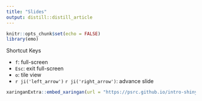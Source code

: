 ```yaml
---
title: "Slides"
output: distill::distill_article
---
```


```r
knitr::opts_chunk$set(echo = FALSE)
library(emo)
```

Shortcut Keys

- `f`: full-screen
- `Esc`: exit full-screen
- `o`: tile view
- `r ji('left_arrow')` `r ji('right_arrow')`: advance slide

```r
xaringanExtra::embed_xaringan(url = "https://psrc.github.io/intro-shiny/intro-shiny.html", ratio = "4:3")
```






